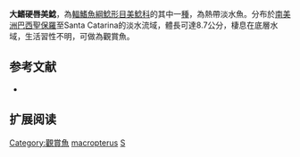 {{Speciesbox
| name = 大鰭硬唇美鯰
| image = 
| image_width = 250px
| image_caption = 
| status = NE
| status_system = IUCN3.1
| genus = Scleromystax
| species = macropterus
| authority = {{le|查爾斯·塔特·里根|Charles Tate Regan|Regan}}, 1913
| synonyms = *''Corydoras macropterus'', Regan, 1913
*''Corydoras bertoni'', Eigenmann, 1942
}}

'''大鰭硬唇美鯰'''，為[[輻鰭魚綱|輻鰭魚綱]][[鯰形目|鯰形目]][[美鯰科|美鯰科]]的其中一[[種|種]]，為熱帶淡水魚。分布於[[南美洲|南美洲]][[巴西|巴西]][[聖保羅|聖保羅]]至Santa Catarina的淡水流域，體長可達8.7公分，棲息在底層水域，生活習性不明，可做為觀賞魚。

== 参考文献 ==
*{{FishBase_species|genus=Scleromystax|species=macropterus|year=2014|month=11}}

== 扩展阅读 ==
{{refbegin}}
{{wikispecies-inline|Scleromystax macropterus|大鰭硬唇美鯰}}
{{refend}}
{{Taxonbar|from=Q3764460}}

[[Category:觀賞魚|Category:觀賞魚]]
[[Category:硬唇美鯰屬|macropterus]]
[[Category:1913年描述的魚類|S]]